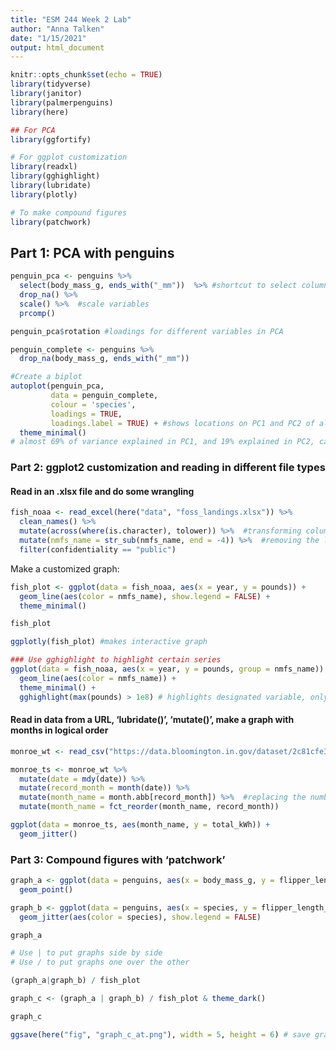 ```yaml
---
title: "ESM 244 Week 2 Lab"
author: "Anna Talken"
date: "1/15/2021"
output: html_document
---
```


```r
knitr::opts_chunk$set(echo = TRUE)
library(tidyverse)
library(janitor)
library(palmerpenguins)
library(here)

## For PCA
library(ggfortify)

# For ggplot customization
library(readxl)
library(gghighlight)
library(lubridate)
library(plotly)

# To make compound figures
library(patchwork)
```

## Part 1: PCA with penguins

```r
penguin_pca <- penguins %>% 
  select(body_mass_g, ends_with("_mm"))  %>% #shortcut to select columns that end with _mm
  drop_na() %>% 
  scale() %>%  #scale variables 
  prcomp()

penguin_pca$rotation #loadings for different variables in PCA

penguin_complete <- penguins %>% 
  drop_na(body_mass_g, ends_with("_mm"))

#Create a biplot
autoplot(penguin_pca,
         data = penguin_complete,
         colour = 'species',
         loadings = TRUE,
         loadings.label = TRUE) + #shows locations on PC1 and PC2 of all observations in data (axis rotation) 
  theme_minimal()
# almost 69% of variance explained in PC1, and 19% explained in PC2, can also see that Adelie and Chinstrap overlap in multivariance
```

### Part 2: ggplot2 customization and reading in different file types

#### Read in an .xlsx file and do some wrangling

```r
fish_noaa <- read_excel(here("data", "foss_landings.xlsx")) %>% 
  clean_names() %>% 
  mutate(across(where(is.character), tolower)) %>%  #transforming columns that have character class to lowercase
  mutate(nmfs_name = str_sub(nmfs_name, end = -4)) %>%  #removing the last 4 characters of the NMFS name column
  filter(confidentiality == "public")
```

Make a customized graph:

```r
fish_plot <- ggplot(data = fish_noaa, aes(x = year, y = pounds)) +
  geom_line(aes(color = nmfs_name), show.legend = FALSE) +
  theme_minimal()

fish_plot

ggplotly(fish_plot) #makes interactive graph

### Use gghighlight to highlight certain series
ggplot(data = fish_noaa, aes(x = year, y = pounds, group = nmfs_name)) +
  geom_line(aes(color = nmfs_name)) +
  theme_minimal() +
  gghighlight(max(pounds) > 1e8) # highlights designated variable, only applies color scheme to this series too

```

#### Read in data from a URL, 'lubridate()', 'mutate()', make a graph with months in logical order

```r
monroe_wt <- read_csv("https://data.bloomington.in.gov/dataset/2c81cfe3-62c2-46ed-8fcf-83c1880301d1/resource/13c8f7aa-af51-4008-80a9-56415c7c931e/download/mwtpdailyelectricitybclear.csv")
```

```r
monroe_ts <- monroe_wt %>% 
  mutate(date = mdy(date)) %>% 
  mutate(record_month = month(date)) %>% 
  mutate(month_name = month.abb[record_month]) %>%  #replacing the number of the month with the abbreviated name of the month
  mutate(month_name = fct_reorder(month_name, record_month))

ggplot(data = monroe_ts, aes(month_name, y = total_kWh)) +
  geom_jitter()
```

### Part 3: Compound figures with 'patchwork'

```r
graph_a <- ggplot(data = penguins, aes(x = body_mass_g, y = flipper_length_mm)) +
  geom_point()

graph_b <- ggplot(data = penguins, aes(x = species, y = flipper_length_mm)) +
  geom_jitter(aes(color = species), show.legend = FALSE)

graph_a

# Use | to put graphs side by side
# Use / to put graphs one over the other

(graph_a|graph_b) / fish_plot

graph_c <- (graph_a | graph_b) / fish_plot & theme_dark()

graph_c

ggsave(here("fig", "graph_c_at.png"), width = 5, height = 6) # save graph to a file !
```



















